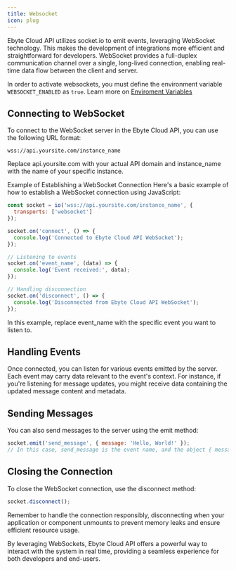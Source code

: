 ```yaml
---
title: Websocket
icon: plug
---
```


Ebyte Cloud API utilizes socket.io to emit events, leveraging WebSocket technology. This makes the development of integrations more efficient and straightforward for developers. WebSocket provides a full-duplex communication channel over a single, long-lived connection, enabling real-time data flow between the client and server.

<Info>In order to activate websockets, you must define the environment variable `WEBSOCKET_ENABLED` as `true`. Learn more on [Enviroment Variables](/en/env)</Info>

## Connecting to WebSocket

To connect to the WebSocket server in the Ebyte Cloud API, you can use the following URL format:
~~~
wss://api.yoursite.com/instance_name
~~~

Replace api.yoursite.com with your actual API domain and instance_name with the name of your specific instance.

Example of Establishing a WebSocket Connection Here's a basic example of how to establish a WebSocket connection using JavaScript:

~~~ JavaScript
const socket = io('wss://api.yoursite.com/instance_name', {
  transports: ['websocket']
});

socket.on('connect', () => {
  console.log('Connected to Ebyte Cloud API WebSocket');
});

// Listening to events
socket.on('event_name', (data) => {
  console.log('Event received:', data);
});

// Handling disconnection
socket.on('disconnect', () => {
  console.log('Disconnected from Ebyte Cloud API WebSocket');
});
~~~

In this example, replace event_name with the specific event you want to listen to.


## Handling Events

Once connected, you can listen for various events emitted by the server. Each event may carry data relevant to the event's context. For instance, if you're listening for message updates, you might receive data containing the updated message content and metadata.


## Sending Messages

You can also send messages to the server using the emit method:

~~~ javascript
socket.emit('send_message', { message: 'Hello, World!' });
// In this case, send_message is the event name, and the object { message: 'Hello, World!' } is the data being sent.
~~~


## Closing the Connection

To close the WebSocket connection, use the disconnect method:

~~~ javascript
socket.disconnect();
~~~

Remember to handle the connection responsibly, disconnecting when your application or component unmounts to prevent memory leaks and ensure efficient resource usage.

By leveraging WebSockets, Ebyte Cloud API offers a powerful way to interact with the system in real time, providing a seamless experience for both developers and end-users.
